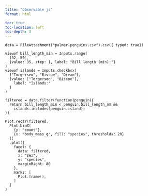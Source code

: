```yaml
---
title: "observable js"
format: html

toc: true
toc-location: left
toc-depth: 3
---
```


```ojs
data = FileAttachment("palmer-penguins.csv").csv({ typed: true})

viewof bill_length_min = Inputs.range(
  [32, 50],
  {value: 35, step: 1, label: "Bill length (min):"}
)
viewof islands = Inputs.checkbox(
  ["Torgersen", "Biscoe", "Dream"],
  {value: ["Torgersen", "Biscoe"],
    label: "Islands:"
  }
)

filtered = data.filter(function(penguin){
  return bill_length_min < penguin.bill_length_mm &&
    islands.includes(penguin.island);
})

Plot.rectY(filtered, 
  Plot.binX(
    {y: "count"}, 
    {x: "body_mass_g", fill: "species", thresholds: 20}
  ))
  .plot({
    facet: {
      data: filtered,
      x: "sex",
      y: "species",
      marginRight: 80
    },
    marks: [
      Plot.frame(),
    ]
  }
)
```